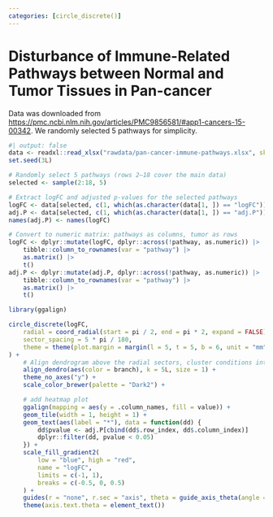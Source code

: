 ```yaml
---
categories: [circle_discrete()]
---
```


# Disturbance of Immune-Related Pathways between Normal and Tumor Tissues in Pan-cancer
Data was downloaded from
<https://pmc.ncbi.nlm.nih.gov/articles/PMC9856581/#app1-cancers-15-00342>. We
randomly selected 5 pathways for simplicity.
```r
#| output: false
data <- readxl::read_xlsx("rawdata/pan-cancer-immune-pathways.xlsx", skip = 1L)
set.seed(3L)

# Randomly select 5 pathways (rows 2–18 cover the main data)
selected <- sample(2:18, 5)

# Extract logFC and adjusted p-values for the selected pathways
logFC <- data[selected, c(1, which(as.character(data[1, ]) == "logFC"))]
adj.P <- data[selected, c(1, which(as.character(data[1, ]) == "adj.P"))]
names(adj.P) <- names(logFC)

# Convert to numeric matrix: pathways as columns, tumor as rows
logFC <- dplyr::mutate(logFC, dplyr::across(!pathway, as.numeric)) |>
    tibble::column_to_rownames(var = "pathway") |>
    as.matrix() |>
    t()
adj.P <- dplyr::mutate(adj.P, dplyr::across(!pathway, as.numeric)) |>
    tibble::column_to_rownames(var = "pathway") |>
    as.matrix() |>
    t()
```

```r
library(ggalign)
```

```r
circle_discrete(logFC,
    radial = coord_radial(start = pi / 2, end = pi * 2, expand = FALSE),
    sector_spacing = 5 * pi / 180,
    theme = theme(plot.margin = margin(l = 5, t = 5, b = 6, unit = "mm"))
) +
    # Align dendrogram above the radial sectors, cluster conditions into 5 groups
    align_dendro(aes(color = branch), k = 5L, size = 1) +
    theme_no_axes("y") +
    scale_color_brewer(palette = "Dark2") +

    # add heatmap plot
    ggalign(mapping = aes(y = .column_names, fill = value)) +
    geom_tile(width = 1, height = 1) +
    geom_text(aes(label = "*"), data = function(dd) {
        dd$pvalue <- adj.P[cbind(dd$.row_index, dd$.column_index)]
        dplyr::filter(dd, pvalue < 0.05)
    }) +
    scale_fill_gradient2(
        low = "blue", high = "red",
        name = "logFC",
        limits = c(-1, 1),
        breaks = c(-0.5, 0, 0.5)
    ) +
    guides(r = "none", r.sec = "axis", theta = guide_axis_theta(angle = 0)) +
    theme(axis.text.theta = element_text())
```
